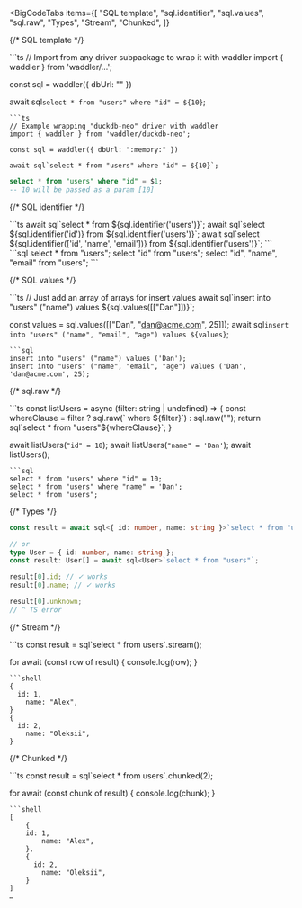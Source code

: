 
<BigCodeTabs
  items={[
    "SQL template",
    "sql.identifier",
    "sql.values",
    "sql.raw",
    "Types",
    "Stream",
    "Chunked",
  ]}
>
{/* SQL template */}
<Section>
```ts
// Import from any driver subpackage to wrap it with waddler
import { waddler } from 'waddler/...';

const sql = waddler({ dbUrl: "" })

await sql`select * from "users" where "id" = ${10}`;
```
```ts
// Example wrapping "duckdb-neo" driver with waddler
import { waddler } from 'waddler/duckdb-neo';

const sql = waddler({ dbUrl: ":memory:" })

await sql`select * from "users" where "id" = ${10}`;
```
```sql
select * from "users" where "id" = $1;
-- 10 will be passed as a param [10]
```
</Section>

{/* SQL identifier */}
<Section>
```ts
await sql`select * from ${sql.identifier('users')}`;
await sql`select ${sql.identifier('id')} from ${sql.identifier('users')}`;
await sql`select ${sql.identifier(['id', 'name', 'email'])} from ${sql.identifier('users')}`;
```
```sql
select * from "users";
select "id" from "users";
select "id", "name", "email" from "users";
```
</Section>

{/* SQL values */}
<Section>
```ts
// Just add an array of arrays for insert values
await sql`insert into "users" ("name") values ${sql.values([["Dan"]])}`;

const values = sql.values([["Dan", "dan@acme.com", 25]]);
await sql`insert into "users" ("name", "email", "age") values ${values}`;
```
```sql
insert into "users" ("name") values ('Dan');
insert into "users" ("name", "email", "age") values ('Dan', 'dan@acme.com', 25);
```
</Section>

{/* sql.raw */}
<Section>
```ts
const listUsers = async (filter: string | undefined) => {
  const whereClause = filter ? sql.raw(` where ${filter}`) : sql.raw("");
  return sql`select * from "users"${whereClause}`;
}

await listUsers(`"id" = 10`);
await listUsers(`"name" = 'Dan'`);
await listUsers();
```
```sql
select * from "users" where "id" = 10;
select * from "users" where "name" = 'Dan';
select * from "users";
```
</Section>

{/* Types */}
```ts
const result = await sql<{ id: number, name: string }>`select * from "users"`;

// or
type User = { id: number, name: string };
const result: User[] = await sql<User>`select * from "users"`;

result[0].id; // ✓ works
result[0].name; // ✓ works

result[0].unknown;
// ^ TS error
```

{/* Stream */}
<Section>
```ts
const result = sql`select * from users`.stream();

for await (const row of result) {
  console.log(row);
}
```
```shell
{
  id: 1,
	name: "Alex",
}
{
  id: 2,
	name: "Oleksii",
}
```
</Section>

{/* Chunked */}
<Section>
```ts
const result = sql`select * from users`.chunked(2);

for await (const chunk of result) {
  console.log(chunk);
}
```
```shell
[
	{
  	id: 1,
		name: "Alex",
	},
	{
	  id: 2,
		name: "Oleksii",
	}
]
…
```
</Section>
</BigCodeTabs>